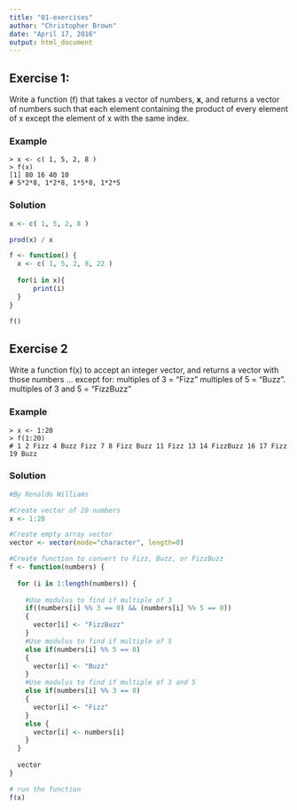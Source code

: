 ```yaml
---
title: "01-exercises"
author: "Christopher Brown"
date: "April 17, 2016"
output: html_document
---
```



## Exercise 1:

Write a function (f) that takes a vector of numbers, **x**, and returns a vector of numbers such that each element containing the product of every element of x except the element of x with the same index. 


### Example 

    > x <- c( 1, 5, 2, 8 ) 
    > f(x) 
    [1] 80 16 40 10
    # 5*2*8, 1*2*8, 1*5*8, 1*2*5  


### Solution 

```r

x <- c( 1, 5, 2, 8 ) 

prod(x) / x

f <- function() { 
  x <- c( 1, 5, 2, 8, 22 ) 
  
  for(i in x){
      print(i)
  }
}

f()

```
    
## Exercise 2

Write a function f(x) to accept an integer vector, and returns a vector with those numbers … except for: 
   multiples of 3 = “Fizz” 
   multiples of 5 = “Buzz”. 
   multiples of 3 and 5 = “FizzBuzz”
   
### Example

    > x <- 1:20
    > f(1:20) 
    # 1 2 Fizz 4 Buzz Fizz 7 8 Fizz Buzz 11 Fizz 13 14 FizzBuzz 16 17 Fizz 19 Buzz


### Solution

```r
#By Renaldo Williams

#Create vector of 20 numbers
x <- 1:20

#Create empty array vector
vector <- vector(mode="character", length=0)

#Create function to convert to Fizz, Buzz, or FizzBuzz
f <- function(numbers) {
  
  for (i in 1:length(numbers)) { 
    
    #Use modulus to find if multiple of 3
    if((numbers[i] %% 3 == 0) && (numbers[i] %% 5 == 0))
    {
      vector[i] <- "FizzBuzz"
    }
    #Use modulus to find if multiple of 5
    else if(numbers[i] %% 5 == 0)
    {
      vector[i] <- "Buzz"
    }
    #Use modulus to find if multiple of 3 and 5
    else if(numbers[i] %% 3 == 0)
    {
      vector[i] <- "Fizz"
    }
    else {
      vector[i] <- numbers[i]
    }
  }
  
  vector
}

# run the function
f(x)
```
